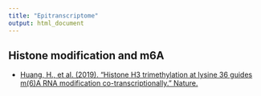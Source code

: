 ```yaml
---
title: "Epitranscriptome"
output: html_document
---
```


## Histone modification and m6A
* [Huang, H., et al. (2019). "Histone H3 trimethylation at lysine 36 guides m(6)A RNA modification co-transcriptionally." Nature.](https://www.nature.com/articles/s41586-019-1016-7)
